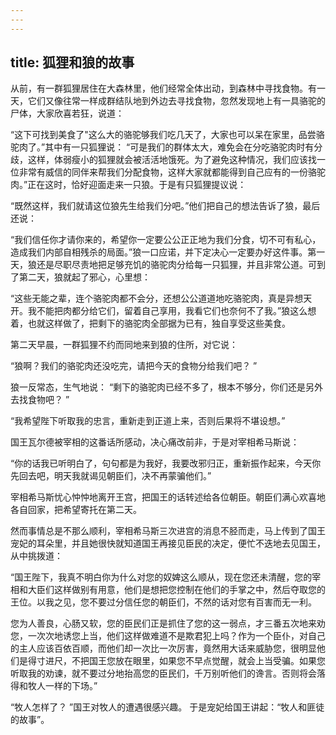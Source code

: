 ```yaml
---
---
---
```

title: 狐狸和狼的故事
---



从前，有一群狐狸居住在大森林里，他们经常全体出动，到森林中寻找食物。有一天，它们又像往常一样成群结队地到外边去寻找食物，忽然发现地上有一具骆驼的尸体，大家欣喜若狂，说道：

“这下可找到美食了"这么大的骆驼够我们吃几天了，大家也可以呆在家里，品尝骆驼肉了。”其中有一只狐狸说：
“可是我们的群体太大，难免会在分吃骆驼肉时有分歧，这样，体弱瘦小的狐狸就会被活活地饿死。为了避免这种情况，我们应该找一位非常有威信的同伴来帮我们分配食物，这样大家就都能得到自己应有的一份骆驼肉。”正在这时，恰好迎面走来一只狼。于是有只狐狸提议说：



“既然这样，我们就请这位狼先生给我们分吧。”他们把自己的想法告诉了狼，最后还说：

“我们信任你才请你来的，希望你一定要公公正正地为我们分食，切不可有私心，造成我们内部自相残杀的局面。”狼一口应诺，并下定决心一定要办好这件事。第一天，狼还是尽职尽责地把足够充饥的骆驼肉分给每一只狐狸，并且非常公道。可到了第二天，狼就起了邪心，心里想：

“这些无能之辈，连个骆驼肉都不会分，还想公公道道地吃骆驼肉，真是异想天开。我不能把肉都分给它们，留着自己享用，我看它们也奈何不了我。”狼这么想着，也就这样做了，把剩下的骆驼肉全部据为已有，独自享受这些美食。

第二天早晨，一群狐狸不约而同地来到狼的住所，对它说：

“狼啊？我们的骆驼肉还没吃完，请把今天的食物分给我们吧？
”

狼一反常态，生气地说：
“剩下的骆驼肉已经不多了，根本不够分，你们还是另外去找食物吧？
”

“我希望陛下听取我的忠言，重新走到正道上来，否则后果将不堪设想。”

国王瓦尔德被宰相的这番话所感动，决心痛改前非，于是对宰相希马斯说：

“你的话我已听明白了，句句都是为我好，我要改邪归正，重新振作起来，今天你先回去吧，明天我就谒见朝臣们，决不再蒙骗他们。”

宰相希马斯忧心忡忡地离开王宫，把国王的话转述给各位朝臣。朝臣们满心欢喜地各自回家，把希望寄托在第二天。



然而事情总是不那么顺利，宰相希马斯三次进宫的消息不胫而走，马上传到了国王宠妃的耳朵里，并且她很快就知道国王再接见臣民的决定，便忙不迭地去见国王，从中挑拨道：

“国王陛下，我真不明白你为什么对您的奴婢这么顺从，现在您还未清醒，您的宰相和大臣们这样做别有用意，他们是想把您控制在他们的手掌之中，然后夺取您的王位。以我之见，您不要过分信任您的朝臣们，不然的话对您有百害而无一利。

您为人善良，心肠又软，您的臣民们正是抓住了您的这一弱点，才三番五次地来劝您，一次次地诱您上当，他们这样做难道不是欺君犯上吗？作为一个臣仆，对自己的主人应该百依百顺，而他们却一次比一次厉害，竟然用大话来威胁您，很明显他们是得寸进尺，不把国王您放在眼里，如果您不早点觉醒，就会上当受骗。如果您听取我的劝谏，就不要过分地抬高您的臣民们，千万别听他们的谗言。否则将会落得和牧人一样的下场。”

“牧人怎样了？
”国王对牧人的遭遇很感兴趣。
于是宠妃给国王讲起：“牧人和匪徒的故事”。